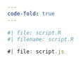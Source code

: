 ```yaml
---
code-fold: true
---
```


```r
#| file: script.R
#| filename: script.R
```

```js
#| file: script.js
```
